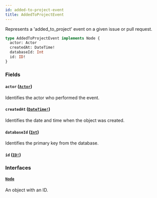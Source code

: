 ```yaml
---
id: added-to-project-event
title: AddedToProjectEvent
---
```


Represents a 'added_to_project' event on a given issue or pull request.

```graphql
type AddedToProjectEvent implements Node {
  actor: Actor
  createdAt: DateTime!
  databaseId: Int
  id: ID!
}
```

### Fields

#### `actor` ([`Actor`](/docs/api/interfaces/actor))

Identifies the actor who performed the event.

#### `createdAt` ([`DateTime!`](/docs/api/scalars/date-time))

Identifies the date and time when the object was created.

#### `databaseId` ([`Int`](/docs/api/scalars/int))

Identifies the primary key from the database.

#### `id` ([`ID!`](/docs/api/scalars/id))

### Interfaces

#### [`Node`](/docs/api/interfaces/node)

An object with an ID.
